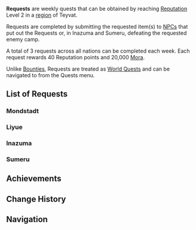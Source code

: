 {{Terminology Infobox
|image        = Requests UI.png
|type         = Quests
|type2        = Progression
}}
'''Requests''' are weekly quests that can be obtained by reaching [[Reputation]] Level 2 in a [[region]] of Teyvat.

Requests are completed by submitting the requested item(s) to [[NPC]]s that put out the Requests or, in Inazuma and Sumeru, defeating the requested enemy camp.

A total of 3 requests across all nations can be completed each week. Each request rewards 40 Reputation points and 20,000 [[Mora]].

Unlike [[Bounties]], Requests are treated as [[World Quest]]s and can be navigated to from the Quests menu.

==List of Requests==
===Mondstadt===
{{Reputation Quests by Region List|Mondstadt|Request}}

===Liyue===
{{Reputation Quests by Region List|Liyue|Request}}

===Inazuma===
{{Reputation Quests by Region List|Inazuma|Request}}

===Sumeru===
{{Reputation Quests by Region List|Sumeru|Request}}

==Achievements==
{{Achievement Topic Table|topic=Request}}

==Change History==
{{Change History|1.1}}

==Navigation==
{{Game Systems Navbox|Other}}